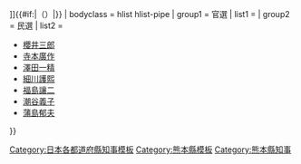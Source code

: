 {{Navbox
| name = 熊本縣知事
| state  = {{{state|autocollapse}}}
| title = {{flagicon|Kumamoto}} [[熊本縣知事列表|熊本縣{{#if:{{{2|}}}|{{{2|}}}|知事}}]]{{#if:{{{1|}}}|（{{{1|}}}）|}}
| bodyclass = hlist hlist-pipe
| group1 = 官選
| list1 ={{Navbox|child
 |group1=縣令
 |list1=
*[[安岡良亮]]<SUB>權令→縣令</SUB>
*[[富岡敬明]]<SUB>權令→縣令</SUB>
 |group2=知事
 |list2=
*[[富岡敬明]]
*[[松平正直]]
*[[大浦兼武]]
*[[德久恒範]]
*[[江木千之]]
*[[押川則吉]]
*[[川路利恭]]
*[[宗像政]]
*[[上山滿之進]]
*[[赤星典太]]
*[[川上親晴]]
*[[太田政弘]]
*[[川口彦治]]
*[[中山佐之助]]
*[[岡田忠彦]]
*[[田中千里]]
*[[中川健藏]]
*[[佐竹義文]]
*[[岡正雄]]
*[[齋藤宗宜]]
*[[大森吉五郎]]
*[[本山文平]]
*[[山下謙一]]
*[[鈴木敬一]]
*[[關屋延之助]]
*[[藤岡長和]]
*[[近藤駿介]]
*[[雪澤千代治]]
*[[横溝光暉]]
*[[曾我梶松]]
*[[平井章]]
*[[永井浩]]
*[[櫻井三郎]]
*[[鈴木直人]]
}}
| group2 = 民選
| list2 =
*[[櫻井三郎]]
*[[寺本廣作]]
*[[澤田一精]]
*[[細川護熙]]
*[[福島讓二]]
*[[潮谷義子]]
*[[蒲島郁夫]]
}}<noinclude>
[[Category:日本各都道府縣知事模板]]
[[Category:熊本縣模板]]
[[Category:熊本縣知事]]
</noinclude>